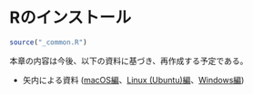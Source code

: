 # Rのインストール {#installation}

```r
source("_common.R")
```

本章の内容は今後、以下の資料に基づき、再作成する予定である。

* 矢内による資料 ([macOS編](https://yukiyanai.github.io/jp/resources/docs/install-R_macOS.pdf)、[Linux (Ubuntu)編](https://yukiyanai.github.io/jp/resources/docs/install-R_ubuntu.pdf)、[Windows編](https://yukiyanai.github.io/jp/resources/docs/install-R_windows.pdf))

<!--
## Rのインストール {#install-R}

### macOSの場合

#### 前準備

* Xcodeの入手
    * Command Line Tools?
* XQuartz
* clang, gfortran, tcltk?
* http://mac.r-project.org/tools/

#### Rのダウンロードとインストール

### Linuxの場合

Linuxの場合、ディストリビューション (distribution)[^dist]によってインストール方法がやや異なります。詳細は[CRAN](https://cran.r-project.org/index.html)を参照して頂きますが、ここでは個人用OSとして広く使われている[Ubuntu](https://jp.ubuntu.com/) 18.04.4 LTSの例を紹介します。

[^dist]: よく使われるディストリビューションとしては[Debian](https://www.debian.org)系とRed Hat系があります。シェアトップレベルの[Ubuntu](https://ubuntu.com)と[Mint](https://www.linuxmint.com)はDebian系です。ちなみに、個人向けのRed Hat Linuxは開発中止され、現在は[Fedora](https://getfedora.org)に受け継がれています。Red Hat系ではFedoraだけでなく、[CentOS](https://www.centos.org)も広く使われています。最近は[arch linux](https://www.archlinux.org)系の[manjaro linux](https://manjaro.org)も人気です。人気ディストリビューションにつしては[DistroWatch.com](https://distrowatch.com/dwres.php?resource=popularity)から最新ランキングを確認してください。

```r
knitr::include_graphics("Figures/Installation/R_Ubuntu1.png")
```

まず、Terminal (端末)を立ち上げます。Terminalはデスクトップ画面で右クリックし、「Open Terminal (端末を開く)」を選択します。Terminalプロンプト上に以下のように入力します。

```
sudo apt-get install r-base
```

パスワードを入力すれば、Rがインストールされます。インストールされたRするにはいくつかの方法があります。1つ目はTerminal上で

```
R
```

と入力するだけです。

```r
knitr::include_graphics("Figures/Installation/R_Ubuntu2.png")
```

2つ目の方法はApplicationから開く方法です。Ubuntuの左上の「Activities (アクティビティ)」または、左下のボタンをクリックします。

```r
knitr::include_graphics("Figures/Installation/R_Ubuntu3.png")
```

上段中央の検索で「R」を入力し、検索結果からRを選択します。

```r
knitr::include_graphics("Figures/Installation/R_Ubuntu4.png")
```

図\@ref(fig:linux-r-console)のような画面が表示されたらRはインストールは完了です。

### Windowsの場合

<center>
    <font color="red"><b>R 4.0.0ではOneDriveとの同期問題がなくなったという噂も...?</b></font>
</center>

#### 前準備

Rをインストールする前に以下の2点を確認します。

1. 自分のWindowsがOneDriveと連携している[^winproblem1]
2. ユーザー名が日本語になっている[^winproblem2]

[^winproblem1]: この場合、パッケージのインストールがうまくできない可能性があります。
[^winproblem2]: RStudioが起動しない可能性があります。

一つ以上当てはまる場合、以下の手順で前準備をします。どれも該当しない場合、次節に移りましょう。

**OneDriveとの連携を確認する方法**

1. そもそもOneDriveがインストールされていないなら、問題ありません。
2. タスクバー (画面下段のバー)の右側にあるOneDriveのアイコンをクリックし、「その他」>「設定」
3. 「バックアップ」タブの「バックアップを管理」をクリック
4. 真ん中の「ドキュメント」の列に「**ファイルはバックアップされました**」と表示されている場合、WindowsとOneDriveが連携していることを意味します。

**OneDirveとの連携を解除する方法**

5. 「バックアップを停止」をクリックします[^onedrive1]。

[^onedrive1]: 普段OneDriveのバックアップ機能を使用している場合、この方法は推奨できません。

**ユーザー名の確認方法**

1. 「設定」>「アカウント」
2. でかいアイコンの下にユーザー名が表示されていますが、ここが日本語になっていると、ユーザー名は日本語ということになります。

**解決方法**

新しいユーザーを生成するのが手っ取り早いです。詳しい手順は[ここ](https://support.microsoft.com/ja-jp/help/4026923/windows-10-create-a-local-user-or-administrator-account)から確認できます。

#### Rのダウンロードとインストール

```r
knitr::include_graphics("Figures/Installation/R_Windows1.png")
```

CRAN (https://cran.r-project.org/)にアクセスし、「Download R for Windows」を選択します。

```r
knitr::include_graphics("Figures/Installation/R_Windows2.png")
```

「base」を選択します。

```r
knitr::include_graphics("Figures/Installation/R_Windows3.png")
```

「Download R x.x.x for Windows」を選択し、インストーラーをダウンロードします。

インストールの途中、コンポーネントの選択画面が表示されます。「Core File」と「Message translation」にはチェックを入れますが、自分のパソコンのbitによって32bitか64bitかが決まります。多くの場合、64bitで問題ありませんが、以下のような方法で確認できます。

```r
knitr::include_graphics("Figures/Installation/R_Windows_Pre1.png")
```

1. デスクトップ画面のPCを**右クリック**し、「プロパティ」を選択

```r
knitr::include_graphics("Figures/Installation/R_Windows_Pre2.png")
```

2. 「システムの種類」を確認

#### Rtoolsのインストール

---

## .Rprofileの設定 {#rbasic-profile}

---

## RStudio {#install-rstudio}

### RStudioのインストール

RStudioのインストール方法はもっと簡単です。

```r
knitr::include_graphics("Figures/Installation/RStudio1.png")
```

まず、RStudioのホームページ (https://rstudio.com)にアクセスし、「Download」をクリックします。

```r
knitr::include_graphics("Figures/Installation/RStudio2.png")
```

RStudio Desktopの「Download」を選択します。

```r
knitr::include_graphics("Figures/Installation/RStudio3.png")
```

自分のOSに合ったインストーラーをダウンロードします[^rstudio-ubuntu]。

[^rstudio-ubuntu]: Linuxの場合、OSとそのバージョンによってダウンロードするインストーラーが異なります。現時点 (2020年3月)におけるUbuntuの安定版は18.0.4.4ですので、この場合、「Ubuntu 18/Debian 10」を選択します。

ダウンロードしたインストーラーを実行すると、

* macOSの場合、RStudioのアイコンをApplicationフォルダーに移動させます。
* Ubuntuの場合、Ubuntu Softwareが起動されます。「Install」をクリックするだけです。
* Windowsの場合、自動的にインストーラーが起動されます。指示に従ってインストールします。

### RStudioの起動と設定

とりあえずインスールされたRStudioを立ち上げてみましょう。図\@ref(fig:RStudio1)のおような画面が表示されたら問題なくRStudioがインストールされていると考えて良いでしょう。図\@ref(fig:RStudio1)と完全に同じ画面が表示されなくても問題ゴザ会いません。

```r
knitr::include_graphics("Figures/Installation/RStudio_Setting1.png")
```

### RStudioの設定

このままでもRプログラミングはできます。前章で説明したように、RStudioのようなIDEはプログラミングにおける有能な秘書さんです。もっと自分の好みに合わせてカスタマイズすれば、コーディングも捗るでしょう。せっかくIDEをインストールしましたし、より便利に使えるようにRStudioの設定を変えてみましょう。

1. RStudioの設定を変えるには「Tools」の「Global Option」を選択します。

2. 左側から「General」を選択します。

3. 左側から「Code」を選択します。
    * 「Editing」タブを選択します。
    * 「Display」タブを選択します。


最後にRStudio画面の設定をしましょう。今のままでももんだいありませんが、快適なコーディングのためには、できる限りコードの画面を大きくする必要があります。そのためには、あまり使わない機能はどこかの領域に集め、最終的には最小化させて見えないようにします。

1. メニュー「Tools」から「Global Option」を選択します。
2. 左側から「Pane」を選択します。
3. それぞれの領域を図\@ref(fig:PaneExample)のように設定します。
    * ちなみに、RStudioのテーマやフォントなどの設定は「Apperance」から調整できます。
4. 「OK」を押してRStudioの画面に戻ったら、左下Paneの最小化ボタン (図\@ref(fig:PaneExample)の赤い四角形)をクリックし、最小化します。

```r
knitr::include_graphics("Figures/Installation/RStudio_Setting4.png")
```

---
-->

